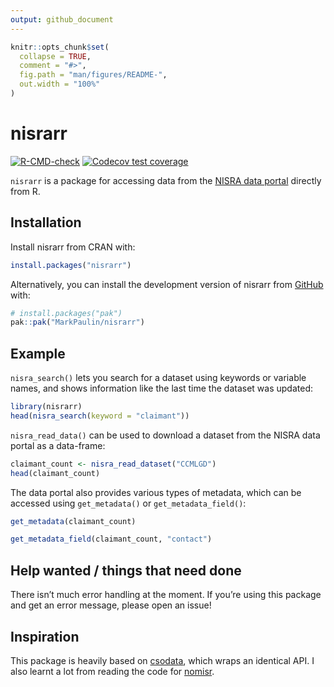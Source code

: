 ```yaml
---
output: github_document
---
```


<!-- README.md is generated from README.Rmd. Please edit that file -->

```r
knitr::opts_chunk$set(
  collapse = TRUE,
  comment = "#>",
  fig.path = "man/figures/README-",
  out.width = "100%"
)
```

# nisrarr

<!-- badges: start -->
[![R-CMD-check](https://github.com/MarkPaulin/nisrarr/actions/workflows/R-CMD-check.yaml/badge.svg)](https://github.com/MarkPaulin/nisrarr/actions/workflows/R-CMD-check.yaml)
[![Codecov test coverage](https://codecov.io/gh/MarkPaulin/nisrarr/graph/badge.svg)](https://app.codecov.io/gh/MarkPaulin/nisrarr)
<!-- badges: end -->

`nisrarr` is a package for accessing data from the [NISRA data portal](https://data.nisra.gov.uk) directly from R.

## Installation

Install nisrarr from CRAN with:

``` r
install.packages("nisrarr")
```

Alternatively, you can install the development version of nisrarr from [GitHub](https://github.com/) with:

``` r
# install.packages("pak")
pak::pak("MarkPaulin/nisrarr")
```

## Example

`nisra_search()` lets you search for a dataset using keywords or variable names,
and shows information like the last time the dataset was updated:

```r
library(nisrarr)
head(nisra_search(keyword = "claimant"))
```

`nisra_read_data()` can be used to download a dataset from the NISRA data 
portal as a data-frame:

```r
claimant_count <- nisra_read_dataset("CCMLGD")
head(claimant_count)
```

The data portal also provides various types of metadata, which can be accessed 
using `get_metadata()` or `get_metadata_field()`:

```r
get_metadata(claimant_count)

get_metadata_field(claimant_count, "contact")
```

## Help wanted / things that need done

There isn't much error handling at the moment. If you're using this package and get an error message, please open an issue!

## Inspiration

This package is heavily based on [csodata](https://github.com/CSOIreland/csodata), which wraps an identical API. I also learnt a lot from reading the code for [nomisr](https://github.com/ropensci/nomisr).
